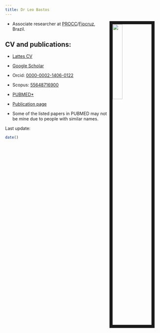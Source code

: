 ```yaml
---
title: Dr Leo Bastos
---
```


<link rel="stylesheet" href="styles.css" type="text/css">

<img src="files/fotoLeoLSHTM.jpg" style="width:25%; border:10px solid; margin-right: 20px" align="right">


- Associate researcher at [PROCC](http://www.procc.fiocruz.br){target="_blank"}/[Fiocruz](http://www.fiocruz.br){target="_blank"}, Brazil.


## CV and publications:

- [Lattes CV](http://lattes.cnpq.br/5241799121437269){target="_blank"}
- [Google Scholar](https://scholar.google.com/citations?user=A5VmZYMAAAAJ&hl=en){target="_blank"}
- Orcid: [0000-0002-1406-0122](https://orcid.org/0000-0002-1406-0122){target="_blank"}
- Scopus: [55648716900](https://www.scopus.com/authid/detail.uri?authorId=55648716900){target="_blank"}
- [PUBMED*](https://www.ncbi.nlm.nih.gov/pubmed/?term=Bastos%2C%20Leonardo%20Soares%5BFull%20Author%20Name%5D%20or%20Bastos%2C%20Leonardo%5BFull%20Author%20Name%5D&cmd=DetailsSearch){target="_blank"} 
- [Publication page](publications.html)

* Some of the listed papers in PUBMED may not be mine due to people with similar names.


Last update:
```r
date()
```
